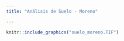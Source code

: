 ```yaml
---
title: "Análisis de Suelo - Moreno"

---
```


```r
knitr::include_graphics("suelo_moreno.TIF")
```